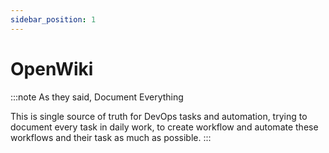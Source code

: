 ```yaml
---
sidebar_position: 1
---
```


# OpenWiki

:::note As they said, Document Everything

This is single source of truth for DevOps tasks and automation, trying to document every task in daily work, to create workflow and automate these workflows and their task as much as possible.
:::
